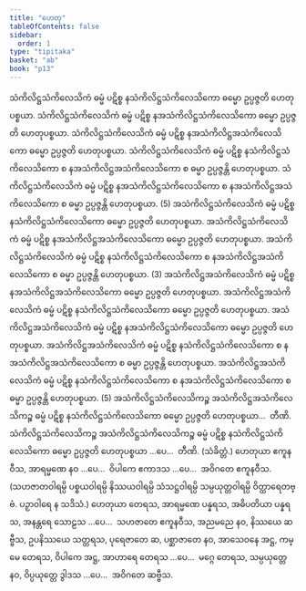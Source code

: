 ```yaml
---
title: "ဟေတု"
tableOfContents: false
sidebar:
  order: 1
type: "tipitaka"
basket: "ab"
book: "p13"
---
```



<DynamicBreadcrumb />

<Division number="31" book="p13" e="ch" v="40" p="184">

<Paragraph number="62" book="p13">
သံကိလိဋ္ဌသံကိလေသိကံ ဓမ္မံ ပဋိစ္စ နသံကိလိဋ္ဌသံကိလေသိကော ဓမ္မော ဥပ္ပဇ္ဇတိ ဟေတုပစ္စယာ. သံကိလိဋ္ဌသံကိလေသိကံ ဓမ္မံ ပဋိစ္စ နအသံကိလိဋ္ဌသံကိလေသိကော ဓမ္မော ဥပ္ပဇ္ဇတိ ဟေတုပစ္စယာ. သံကိလိဋ္ဌသံကိလေသိကံ ဓမ္မံ ပဋိစ္စ နအသံကိလိဋ္ဌအသံကိလေသိကော ဓမ္မော ဥပ္ပဇ္ဇတိ ဟေတုပစ္စယာ. သံကိလိဋ္ဌသံကိလေသိကံ ဓမ္မံ ပဋိစ္စ နသံကိလိဋ္ဌသံကိလေသိကော စ နအသံကိလိဋ္ဌအသံကိလေသိကော စ ဓမ္မာ ဥပ္ပဇ္ဇန္တိ ဟေတုပစ္စယာ. သံကိလိဋ္ဌသံကိလေသိကံ ဓမ္မံ ပဋိစ္စ နအသံကိလိဋ္ဌသံကိလေသိကော စ နအသံကိလိဋ္ဌအသံကိလေသိကော စ ဓမ္မာ ဥပ္ပဇ္ဇန္တိ ဟေတုပစ္စယာ. (5)
</Paragraph>

<Paragraph number="63" book="p13">
အသံကိလိဋ္ဌသံကိလေသိကံ ဓမ္မံ ပဋိစ္စ နသံကိလိဋ္ဌသံကိလေသိကော ဓမ္မော ဥပ္ပဇ္ဇတိ ဟေတုပစ္စယာ. အသံကိလိဋ္ဌသံကိလေသိကံ ဓမ္မံ ပဋိစ္စ နအသံကိလိဋ္ဌအသံကိလေသိကော ဓမ္မော ဥပ္ပဇ္ဇတိ ဟေတုပစ္စယာ. အသံကိလိဋ္ဌသံကိလေသိကံ ဓမ္မံ ပဋိစ္စ နသံကိလိဋ္ဌသံကိလေသိကော စ နအသံကိလိဋ္ဌအသံကိလေသိကော စ ဓမ္မာ ဥပ္ပဇ္ဇန္တိ ဟေတုပစ္စယာ. (3)
</Paragraph>

<Paragraph number="64" book="p13">
အသံကိလိဋ္ဌအသံကိလေသိကံ ဓမ္မံ ပဋိစ္စ နအသံကိလိဋ္ဌအသံကိလေသိကော ဓမ္မော ဥပ္ပဇ္ဇတိ ဟေတုပစ္စယာ. အသံကိလိဋ္ဌအသံကိလေသိကံ ဓမ္မံ ပဋိစ္စ နသံကိလိဋ္ဌသံကိလေသိကော ဓမ္မော ဥပ္ပဇ္ဇတိ ဟေတုပစ္စယာ. အသံကိလိဋ္ဌအသံကိလေသိကံ ဓမ္မံ ပဋိစ္စ နအသံကိလိဋ္ဌသံကိလေသိကော ဓမ္မော ဥပ္ပဇ္ဇတိ ဟေတုပစ္စယာ. အသံကိလိဋ္ဌအသံကိလေသိကံ ဓမ္မံ ပဋိစ္စ နသံကိလိဋ္ဌသံကိလေသိကော စ နအသံကိလိဋ္ဌအသံကိလေသိကော စ ဓမ္မာ ဥပ္ပဇ္ဇန္တိ ဟေတုပစ္စယာ. အသံကိလိဋ္ဌအသံကိလေသိကံ ဓမ္မံ ပဋိစ္စ နသံကိလိဋ္ဌသံကိလေသိကော စ နအသံကိလိဋ္ဌသံကိလေသိကော စ ဓမ္မာ ဥပ္ပဇ္ဇန္တိ ဟေတုပစ္စယာ. (5)
</Paragraph>

<Paragraph number="65" book="p13">
အသံကိလိဋ္ဌသံကိလေသိကဉ္စ အသံကိလိဋ္ဌအသံကိလေသိကဉ္စ ဓမ္မံ ပဋိစ္စ နသံကိလိဋ္ဌသံကိလေသိကော ဓမ္မော ဥပ္ပဇ္ဇတိ ဟေတုပစ္စယာ…  တီဏိ.
</Paragraph>

<Paragraph number="66" book="p13">
သံကိလိဋ္ဌသံကိလေသိကဉ္စ အသံကိလိဋ္ဌသံကိလေသိကဉ္စ ဓမ္မံ ပဋိစ္စ နသံကိလိဋ္ဌသံကိလေသိကော ဓမ္မော ဥပ္ပဇ္ဇတိ ဟေတုပစ္စယာ …ပေ…  တီဏိ. (သံခိတ္တံ.)
</Paragraph>

<Paragraph number="67" book="p13">
ဟေတုယာ ဧကူနဝီသ, အာရမ္မဏေ နဝ …ပေ…  ဝိပါကေ ဧကာဒသ …ပေ…  အဝိဂတေ ဧကူနဝီသ. (သဟဇာတဝါရမ္ပိ ပစ္စယဝါရမ္ပိ နိဿယဝါရမ္ပိ သံသဋ္ဌဝါရမ္ပိ သမ္ပယုတ္တဝါရမ္ပိ ဝိတ္ထာရေတဗ္ဗံ. ပဉှာဝါရေ န သဒိသံ.)
</Paragraph>

</Division>
<Division number="32" book="p13" e="ch" v="40" p="185">

<Paragraph number="68" book="p13">
ဟေတုယာ တေရသ, အာရမ္မဏေ ပန္နရသ, အဓိပတိယာ ပန္နရသ, အနန္တရေ သောဠသ …ပေ…  သဟဇာတေ ဧကူနဝီသ, အညမညေ နဝ, နိဿယေ ဆဗ္ဗီသ, ဥပနိဿယေ သတ္တရသ, ပုရေဇာတေ ဆ, ပစ္ဆာဇာတေ နဝ, အာသေဝနေ အဋ္ဌ, ကမ္မေ တေရသ, ဝိပါကေ အဋ္ဌ, အာဟာရေ တေရသ …ပေ…  မဂ္ဂေ တေရသ, သမ္ပယုတ္တေ နဝ, ဝိပ္ပယုတ္တေ ဒွါဒသ …ပေ…  အဝိဂတေ ဆဗ္ဗီသ.
</Paragraph>
</Division>